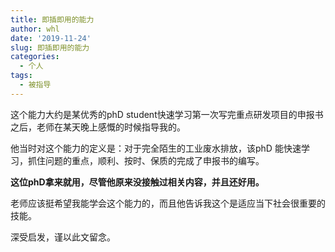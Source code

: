 ```yaml
---
title: 即插即用的能力
author: whl
date: '2019-11-24'
slug: 即插即用的能力
categories:
  - 个人
tags:
  - 被指导
---
```

这个能力大约是某优秀的phD student快速学习第一次写完重点研发项目的申报书之后，老师在某天晚上感慨的时候指导我的。

他当时对这个能力的定义是：对于完全陌生的工业废水排放，该phD 能快速学习，抓住问题的重点，顺利、按时、保质的完成了申报书的编写。

**这位phD拿来就用，尽管他原来没接触过相关内容，并且还好用。**

老师应该挺希望我能学会这个能力的，而且他告诉我这个是适应当下社会很重要的技能。

深受启发，谨以此文留念。